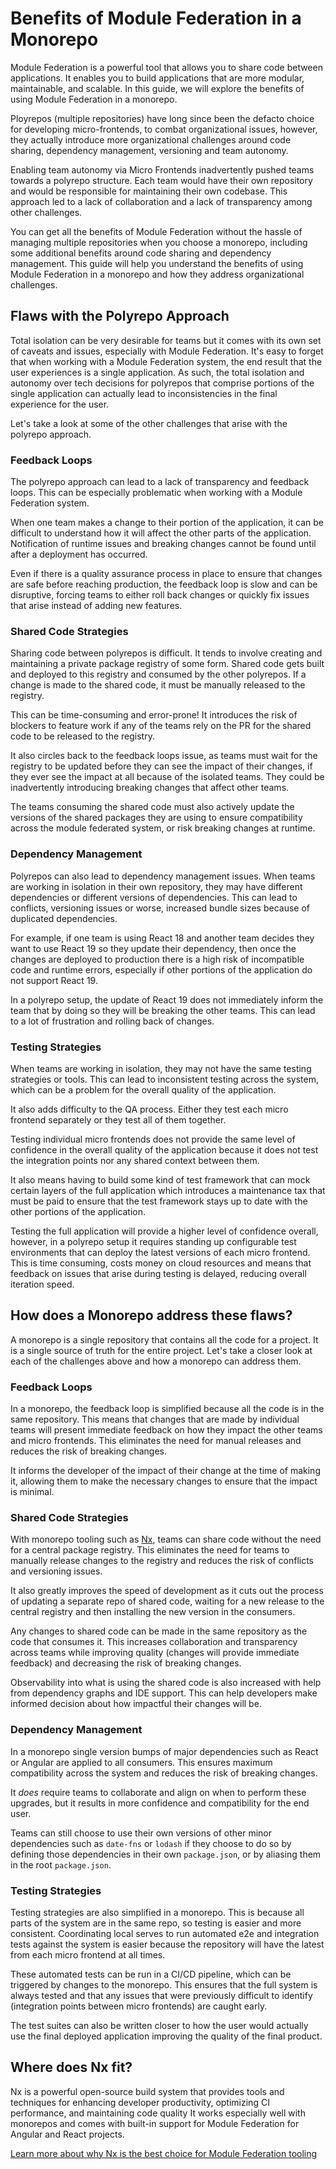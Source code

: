 # Benefits of Module Federation in a Monorepo

Module Federation is a powerful tool that allows you to share code between applications. It enables you to build applications that are more modular, maintainable, and scalable. In this guide, we will explore the benefits of using Module Federation in a monorepo.

Ployrepos (multiple repositories) have long since been the defacto choice for developing micro-frontends, to combat organizational issues, however, they actually introduce more organizational challenges around code sharing, dependency management, versioning and team autonomy.

Enabling team autonomy via Micro Frontends inadvertently pushed teams towards a polyrepo structure. Each team would have their own repository and would be responsible for maintaining their own codebase. This approach led to a lack of collaboration and a lack of transparency among other challenges.

You can get all the benefits of Module Federation without the hassle of managing multiple repositories when you choose a monorepo, including some additional benefits around code sharing and dependency management.
This guide will help you understand the benefits of using Module Federation in a monorepo and how they address organizational challenges.

## Flaws with the Polyrepo Approach

Total isolation can be very desirable for teams but it comes with its own set of caveats and issues, especially with Module Federation. It's easy to forget that when working with a Module Federation system, the end result that the user experiences is a single application.
As such, the total isolation and autonomy over tech decisions for polyrepos that comprise portions of the single application can actually lead to inconsistencies in the final experience for the user.

Let's take a look at some of the other challenges that arise with the polyrepo approach.

### Feedback Loops

The polyrepo approach can lead to a lack of transparency and feedback loops. This can be especially problematic when working with a Module Federation system.

When one team makes a change to their portion of the application, it can be difficult to understand how it will affect the other parts of the application. Notification of runtime issues and breaking changes cannot be found until after a deployment has occurred.

Even if there is a quality assurance process in place to ensure that changes are safe before reaching production, the feedback loop is slow and can be disruptive, forcing teams to either roll back changes or quickly fix issues that arise instead of adding new features.

### Shared Code Strategies

Sharing code between polyrepos is difficult. It tends to involve creating and maintaining a private package registry of some form. Shared code gets built and deployed to this registry and consumed by the other polyrepos. If a change is made to the shared code, it must be manually released to the registry.

This can be time-consuming and error-prone! It introduces the risk of blockers to feature work if any of the teams rely on the PR for the shared code to be released to the registry.

It also circles back to the feedback loops issue, as teams must wait for the registry to be updated before they can see the impact of their changes, if they ever see the impact at all because of the isolated teams. They could be inadvertently introducing breaking changes that affect other teams.

The teams consuming the shared code must also actively update the versions of the shared packages they are using to ensure compatibility across the module federated system, or risk breaking changes at runtime.

### Dependency Management

Polyrepos can also lead to dependency management issues. When teams are working in isolation in their own repository, they may have different dependencies or different versions of dependencies. This can lead to conflicts, versioning issues or worse, increased bundle sizes because of duplicated dependencies.

For example, if one team is using React 18 and another team decides they want to use React 19 so they update their dependency, then once the changes are deployed to production there is a high risk of incompatible code and runtime errors, especially if other portions of the application do not support React 19.

In a polyrepo setup, the update of React 19 does not immediately inform the team that by doing so they will be breaking the other teams. This can lead to a lot of frustration and rolling back of changes.

### Testing Strategies

When teams are working in isolation, they may not have the same testing strategies or tools. This can lead to inconsistent testing across the system, which can be a problem for the overall quality of the application.

It also adds difficulty to the QA process. Either they test each micro frontend separately or they test all of them together.

Testing individual micro frontends does not provide the same level of confidence in the overall quality of the application because it does not test the integration points nor any shared context between them.

It also means having to build some kind of test framework that can mock certain layers of the full application which introduces a maintenance tax that must be paid to ensure that the test framework stays up to date with the other portions of the application.

Testing the full application will provide a higher level of confidence overall, however, in a polyrepo setup it requires standing up configurable test environments that can deploy the latest versions of each micro frontend.
This is time consuming, costs money on cloud resources and means that feedback on issues that arise during testing is delayed, reducing overall iteration speed.

## How does a Monorepo address these flaws?

A monorepo is a single repository that contains all the code for a project. It is a single source of truth for the entire project.
Let's take a closer look at each of the challenges above and how a monorepo can address them.

### Feedback Loops

In a monorepo, the feedback loop is simplified because all the code is in the same repository. This means that changes that are made by individual teams will present immediate feedback on how they impact the other teams and micro frontends. This eliminates the need for manual releases and reduces the risk of breaking changes.

It informs the developer of the impact of their change at the time of making it, allowing them to make the necessary changes to ensure that the impact is minimal.

### Shared Code Strategies

With monorepo tooling such as [Nx](https://nx.dev), teams can share code without the need for a central package registry. This eliminates the need for teams to manually release changes to the registry and reduces the risk of conflicts and versioning issues.

It also greatly improves the speed of development as it cuts out the process of updating a separate repo of shared code, waiting for a new release to the central registry and then installing the new version in the consumers.

Any changes to shared code can be made in the same repository as the code that consumes it. This increases collaboration and transparency across teams while improving quality (changes will provide immediate feedback) and decreasing the risk of breaking changes.

Observability into what is using the shared code is also increased with help from dependency graphs and IDE support. This can help developers make informed decision about how impactful their changes will be.

### Dependency Management

In a monorepo single version bumps of major dependencies such as React or Angular are applied to all consumers. This ensures maximum compatibility across the system and reduces the risk of breaking changes.

It _does_ require teams to collaborate and align on when to perform these upgrades, but it results in more confidence and compatibility for the end user.

Teams can still choose to use their own versions of other minor dependencies such as `date-fns` or `lodash` if they choose to do so by defining those dependencies in their own `package.json`, or by aliasing them in the root `package.json`.

### Testing Strategies

Testing strategies are also simplified in a monorepo. This is because all parts of the system are in the same repo, so testing is easier and more consistent. Coordinating local serves to run automated e2e and integration tests against the system is easier because the repository will have the latest from each micro frontend at all times.

These automated tests can be run in a CI/CD pipeline, which can be triggered by changes to the monorepo. This ensures that the full system is always tested and that any issues that were previously difficult to identify (integration points between micro frontends) are caught early.

The test suites can also be written closer to how the user would actually use the final deployed application improving the quality of the final product.

## Where does Nx fit?

Nx is a powerful open-source build system that provides tools and techniques for enhancing developer productivity, optimizing CI performance, and maintaining code quality It works especially well with monorepos and comes with built-in support for Module Federation for Angular and React projects.

[Learn more about why Nx is the best choice for Module Federation tooling](./nx-for-module-federation)
